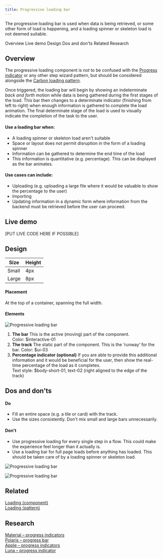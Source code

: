 ```yaml
---
title: Progressive loading bar
---
```


<PageDescription>

  The progressive loading bar is used when data is being retrieved, or some other form of load is happening, and a loading spinner or skeleton load is not deemed suitable. 
  
</PageDescription>

<AnchorLinks>
  <AnchorLink>Overview</AnchorLink>
  <AnchorLink>Live demo</AnchorLink>
  <AnchorLink>Design</AnchorLink>
  <AnchorLink>Dos and don'ts</AnchorLink>
  <AnchorLink>Related</AnchorLink>
  <AnchorLink>Research</AnchorLink>
</AnchorLinks>

## Overview

The progressive loading component is *not* to be confused with the [Progress indicator](https://www.carbondesignsystem.com/components/progress-indicator/usage) or any other step wizard pattern, but should be considered alongside the [Carbon loading pattern](https://www.carbondesignsystem.com/patterns/loading-pattern/).

Once triggered, the loading bar will begin by showing an indeterminate *back and forth* motion while data is being gathered during the first stages of the load. This bar then changes to a determinate indicator (finishing from left to right) when enough information is gathered to complete the load animation. The final determinate stage of the load is used to visually indicate the completion of the task to the user.  

#### Use a loading bar when:
- A loading spinner or skeleton load aren't suitable
- Space or layout does not permit disruption in the form of a loading spinner
- Information can be gathered to determine the end time of the load
- This information is quantitative (e.g. percentage). This can be displayed as the bar animates.

#### Use cases can include:
- Uploading (e.g. uploading a large file where it would be valuable to show the percentage to the user)
- Importing
- Updating information in a dynamic form where information from the backend must be retrieved before the user can proceed.

## Live demo

[PUT LIVE CODE HERE IF POSSIBLE]


## Design

| Size   | Height  |
| ------ | ------- |
| Small  | 4px     |
| Large  | 8px     |

#### Placement
At the top of a container, spanning the full width.

#### Elements

<Row>
  <Column colLg={12}>

  ![Progressive loading bar](images/elements.png)

  </Column>
</Row>

1. **The bar** This is the active (moving) part of the component.  
  Color: $interactive-01
2. **The track** The static part of the component. This is the ‘runway’ for the bar. Color: $ui-03
3. **Percentage indicator (optional)** If you are able to provide this additional information and it would be beneficial for the user, then show the real-time percentage of the load as it completes.  
  Text style: $body-short-01, text-02 (right aligned to the edge of the track)




## Dos and don'ts  
#### Do
- Fill an entire space (e.g. a tile or card) with the track.
- Use the sizes consistently. Don't mix small and large bars unnecessarily.

#### Don't
- Use progressive loading for every single step in a flow. This could make the experience feel longer than it actually is.
- Use a loading bar for full page loads before anything has loaded. This should be taken care of by a loading spinner or skeleton load.

<Row>
  <Column colMd={4} colLg={6}>
  <DoDontExample type="do" caption="Do make sure the track spans the entire width of where it is placed (for example, the top of a card).">

  ![Progressive loading bar](images/do-card.png)
  </DoDontExample>
  </Column>
  <Column colMd={4} colLg={6}>
  <DoDontExample type="dark" caption="Don't leave awkward margins around the track.">

  ![Progressive loading bar](images/dont-card.png)
  </DoDontExample>
  </Column>
</Row>


## Related
[Loading (component)](https://www.carbondesignsystem.com/components/loading/usage/)  
[Loading (pattern)](https://www.carbondesignsystem.com/patterns/loading-pattern/)

## Research
[Material – progress indicators](https://material.io/components/progress-indicators)  
[Polaris – progress bar](https://polaris.shopify.com/components/feedback-indicators/progress-bar)  
[Apple – progress indicators](https://developer.apple.com/design/human-interface-guidelines/ios/controls/progress-indicators/)  
[Luna – progress indicator](https://luna.sainsburys.co.uk/components/progress-indicator)
